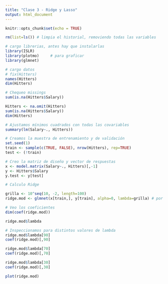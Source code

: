 ```yaml
---
title: "Clase 3 - Ridge y Lasso"
output: html_document
---
```


```r
knitr::opts_chunk$set(echo = TRUE)
```

```r
rm(list=ls()) # limpia el historial, removiendo todas las variables

# cargo librerias, antes hay que instalarlas
library(ISLR)
library(plotmo)     # para graficar
library(glmnet)

# cargo datos
# fix(Hitters)
names(Hitters)
dim(Hitters)

# Chequeo missings
sum(is.na(Hitters$Salary))

Hitters <- na.omit(Hitters)
sum(is.na(Hitters$Salary))
dim(Hitters)

# Ajustamos mínimos cuadrados con todas las covariables
summary(lm(Salary~., Hitters))

# Creamos la muestra de entrenamiento y de validación
set.seed(1)
train <- sample(c(TRUE, FALSE), nrow(Hitters), rep=TRUE)
test <- (!train)

# Creo la matriz de diseño y vector de respuestas
x <- model.matrix(Salary~., Hitters)[,-1]
y <- Hitters$Salary
y.test <- y[test]

# Calculo Ridge

grilla <- 10^seq(10, -2, length=100)
ridge.mod <- glmnet(x[train,], y[train], alpha=0, lambda=grilla) # por defecto estandariza variables

# Veo los coeficientes
dim(coef(ridge.mod))

ridge.mod$lambda

# Inspeccionamos para distintos valores de lambda
ridge.mod$lambda[90]
coef(ridge.mod)[,90]

ridge.mod$lambda[70]
coef(ridge.mod)[,70]

ridge.mod$lambda[30]
coef(ridge.mod)[,30]

plot(ridge.mod)
```
